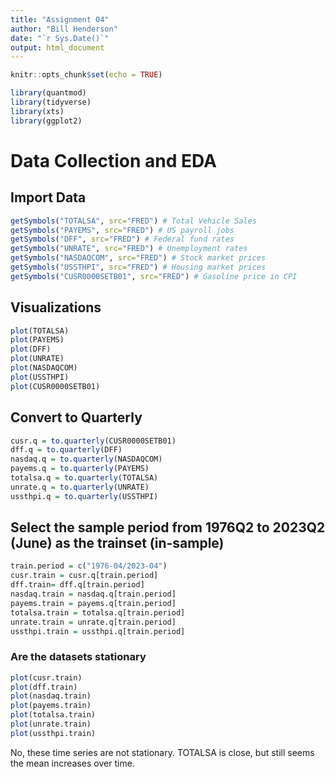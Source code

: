 ```yaml
---
title: "Assignment 04"
author: "Bill Henderson"
date: "`r Sys.Date()`"
output: html_document
---
```


```r
knitr::opts_chunk$set(echo = TRUE)

library(quantmod)
library(tidyverse)
library(xts)
library(ggplot2)
```

# Data Collection and EDA
## Import Data
```r
getSymbols("TOTALSA", src="FRED") # Total Vehicle Sales
getSymbols("PAYEMS", src="FRED") # US payroll jobs
getSymbols("DFF", src="FRED") # Federal fund rates
getSymbols("UNRATE", src="FRED") # Unemployment rates
getSymbols("NASDAQCOM", src="FRED") # Stock market prices
getSymbols("USSTHPI", src="FRED") # Housing market prices
getSymbols("CUSR0000SETB01", src="FRED") # Gasoline price in CPI


```
## Visualizations
```r
plot(TOTALSA)
plot(PAYEMS)
plot(DFF)
plot(UNRATE)
plot(NASDAQCOM)
plot(USSTHPI)
plot(CUSR0000SETB01)

```
## Convert to Quarterly
```r
cusr.q = to.quarterly(CUSR0000SETB01)
dff.q = to.quarterly(DFF)
nasdaq.q = to.quarterly(NASDAQCOM)
payems.q = to.quarterly(PAYEMS)
totalsa.q = to.quarterly(TOTALSA)
unrate.q = to.quarterly(UNRATE)
ussthpi.q = to.quarterly(USSTHPI)
```
## Select the sample period from 1976Q2 to 2023Q2 (June) as the trainset (in-sample)
```r
train.period = c("1976-04/2023-04")
cusr.train = cusr.q[train.period]
dff.train= dff.q[train.period]
nasdaq.train = nasdaq.q[train.period]
payems.train = payems.q[train.period]
totalsa.train = totalsa.q[train.period]
unrate.train = unrate.q[train.period]
ussthpi.train = ussthpi.q[train.period]
```

### Are the datasets stationary
```r
plot(cusr.train)
plot(dff.train)
plot(nasdaq.train)
plot(payems.train)
plot(totalsa.train)
plot(unrate.train)
plot(ussthpi.train)
```
No, these time series are not stationary. TOTALSA is close, but still seems the mean increases over time. 
